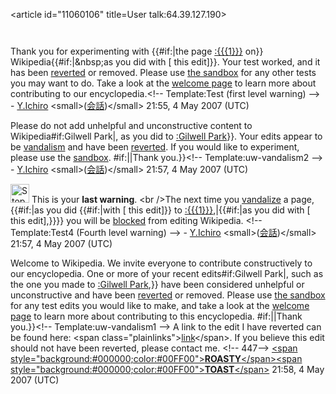 <article id="11060106" title=User talk:64.39.127.190>
	<talkpage id="11060106" title="User talk:64.39.127.190">
{{SharedIPEDU|Mendocino County Office of Education}}

Thank you for experimenting with {{#if:{{{1|}}}|the page [[:{{{1}}}]] on}} Wikipedia{{#if:{{{diff|}}}|&amp;nbsp;as you did with [{{{diff}}} this edit]}}. Your test worked, and it has been [[Help:Reverting|reverted]] or removed. Please use [[Wikipedia:Sandbox|the sandbox]] for any other tests you may want to do. Take a look at the [[Wikipedia:Introduction|welcome page]] to learn more about contributing to our encyclopedia.&lt;!-- Template:Test (first level warning) --&gt; - [[User:Yamamoto_Ichiro|Y.Ichiro]] &lt;small&gt;([[User talk:Yamamoto Ichiro|会話]])&lt;/small&gt; 21:55, 4 May 2007 (UTC)

{{{icon|[[Image:Information.svg|25px|left]]}}}Please do not add unhelpful and unconstructive content to Wikipedia{{{{{subst|}}}#if:Gilwell Park|, as you did to [[:Gilwell Park]]}}. Your edits appear to be [[Wikipedia:Vandalism|vandalism]] and have been [[Help:Reverting|reverted]]. If you would like to experiment, please use the [[Wikipedia:Sandbox|sandbox]]. {{{{{subst|}}}#if:{{{2|}}}|{{{2}}}|Thank you.}}&lt;!-- Template:uw-vandalism2 --&gt; - [[User:Yamamoto_Ichiro|Y.Ichiro]] &lt;small&gt;([[User talk:Yamamoto Ichiro|会話]])&lt;/small&gt; 21:57, 4 May 2007 (UTC)

[[Image:Stop_hand.svg|left|30px]] This is your '''last warning'''. &lt;br /&gt;The next time you [[Wikipedia:Vandalism|vandalize]] a page, {{#if:{{{1|}}}|as you did {{#if:{{{diff|}}}|with [{{{diff}}} this edit]}} to [[:{{{1}}}]],|{{#if:{{{diff|}}}|as you did with [{{{diff}}} this edit],}}}} you will be [[Wikipedia:Blocking policy|blocked]] from editing Wikipedia. &lt;!-- Template:Test4 (Fourth level warning) --&gt; - [[User:Yamamoto_Ichiro|Y.Ichiro]] &lt;small&gt;([[User talk:Yamamoto Ichiro|会話]])&lt;/small&gt; 21:57, 4 May 2007 (UTC)

{{{icon|[[Image:Information.svg|25px|left]]}}}Welcome to Wikipedia. We invite everyone to contribute constructively to our encyclopedia. One or more of your recent edits{{{{{subst|}}}#if:Gilwell Park|, such as the one you made to [[:Gilwell Park]],}} have been considered unhelpful or unconstructive and have been [[Help:Reverting|reverted]] or removed.  Please use [[Wikipedia:Sandbox|the sandbox]] for any test edits you would like to make, and take a look at the [[Wikipedia:Introduction|welcome page]] to learn more about contributing to this encyclopedia. {{{{{subst|}}}#if:{{{2|}}}|{{{2}}}|Thank you.}}&lt;!-- Template:uw-vandalism1 --&gt; A link to the edit I have reverted can be found here: &lt;span class=&quot;plainlinks&quot;&gt;[http://en.wikipedia.org/w/index.php?title=Gilwell_Park&amp;diff=next&amp;oldid=128303333 link]&lt;/span&gt;. If you believe this edit should not have been reverted, please contact me. &lt;!-- 447--&gt; [[User:Roastytoast|&lt;span style=&quot;background:#000000;color:#00FF00&quot;&gt;'''ROASTY'''&lt;/span&gt;]][[User_talk:Roastytoast|&lt;span style=&quot;background:#000000;color:#00FF00&quot;&gt;'''TOAST'''&lt;/span&gt;]] 21:58, 4 May 2007 (UTC)
	</talkpage>
</article>